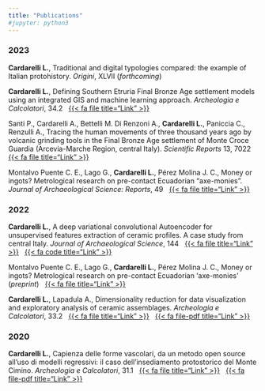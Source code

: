---
title: "Publications"
#jupyter: python3
---


### 2023

**Cardarelli L.**, Traditional and digital typologies compared: the example of Italian protohistory. *Origini*, XLVII (*forthcoming*)

**Cardarelli L.**, Defining Southern Etruria Final Bronze Age settlement models using an integrated GIS and machine learning approach. *Archeologia e Calcolatori*, 34.2   [{{< fa file title="Link" >}}](https://doi.org/10.19282/ac.34.2.2023.03)

Santi P., Cardarelli A., Bettelli M. Di Renzoni A., **Cardarelli L.**, Paniccia C., Renzulli A., Tracing the human movements of three thousand years ago by volcanic grinding tools in the Final Bronze Age settlement of Monte Croce Guardia (Arcevia-Marche Region, central Italy). *Scientific Reports* 13, 7022   [{{< fa file title="Link" >}}](https://www.nature.com/articles/s41598-023-34033-x)

Montalvo Puente C. E., Lago G., **Cardarelli L.**, Pérez Molina J. C., Money or ingots? Metrological research on pre-contact Ecuadorian "axe-monies". *Journal of Archaeological Science: Reports*, 49   [{{< fa file title="Link" >}}](https://doi.org/10.1016/j.jasrep.2023.103976)

### 2022

**Cardarelli L.**, A deep variational convolutional Autoencoder for unsupervised features extraction of ceramic profiles. A case study from central Italy. *Journal of Archaeological Science*, 144   [{{< fa file title="Link" >}}](https://doi.org/10.1016/j.jas.2022.105640)   [{{< fa code title="Link" >}}](https://github.com/lrncrd/VAEpots)

Montalvo Puente C. E., Lago G., **Cardarelli L.**, Pérez Molina J. C., Money or ingots? Metrological research on pre-contact Ecuadorian 'axe-monies' (*preprint*)   [{{< fa file title="Link" >}}](https://doi.org/10.21203/rs.3.rs-1962271/v1)

**Cardarelli L.**, Lapadula A., Dimensionality reduction for data visualization and exploratory analysis of ceramic assemblages. *Archeologia e Calcolatori*, 33.2   [{{< fa file title="Link" >}}](https://doi.org/10.19282/ac.33.2.2022.03)   [{{< fa file-pdf title="Link" >}}](http://www.archcalc.cnr.it/indice/PDF33.2/03_Cardarelli_Lapadula.pdf)

### 2020

**Cardarelli L.**, Capienza delle forme vascolari, da un metodo open source all'uso di modelli regressivi: il caso dell'insediamento protostorico del Monte Cimino. *Archeologia e Calcolatori*, 31.1   [{{< fa file title="Link" >}}](https://doi.org/10.19282/ac.31.1.2020.02)   [{{< fa file-pdf title="Link" >}}](http://www.archcalc.cnr.it/indice/PDF31.1/02_Cardarelli.pdf)
